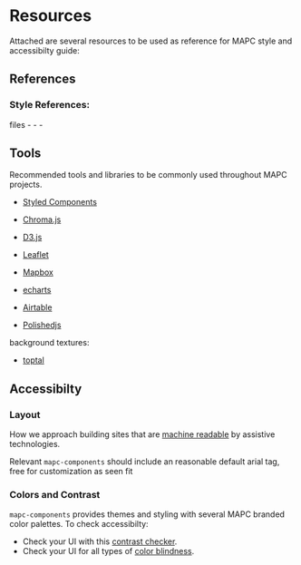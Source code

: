 
<Meta title="Overview/Resources & Tools" />

# Resources

Attached are several resources to be used as reference for MAPC style and accessibilty guide:

## References

### Style References:

files - - -

## Tools

Recommended tools and libraries to be commonly used throughout MAPC projects.

- [Styled Components]()
- [Chroma.js]()

- [D3.js]()
- [Leaflet]()
- [Mapbox]()
- [echarts](https://echarts.apache.org/en/index.html)

- [Airtable]()
- [Polishedjs]()

background textures:

- [toptal](https://www.toptal.com/designers/subtlepatterns/)

## Accessibilty

### Layout

How we approach building sites that are [machine readable](https://www.smashingmagazine.com/2020/10/developing-semantic-web/) by assistive technologies.

Relevant `mapc-components` should include an reasonable default arial tag, free for customization as seen fit

### Colors and Contrast

`mapc-components` provides themes and styling with several MAPC branded color palettes. To check accessibilty:

- Check your UI with this [contrast checker](https://contrastchecker.com/).
- Check your UI for all types of [color blindness](https://accessgarage.wordpress.com/2013/02/09/458/).
